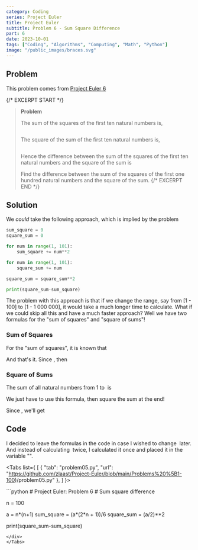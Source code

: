 ```yaml
---
category: Coding
series: Project Euler
title: Project Euler
subtitle: Problem 6 - Sum Square Difference
part: 6
date: 2023-10-01
tags: ["Coding", "Algorithms", "Computing", "Math", "Python"]
image: "/public_images/braces.svg"
---
```


## Problem

This problem comes from [Project Euler 6](https://projecteuler.net/problem=6)

{/* EXCERPT START */}
> **Problem**
>
> The sum of the squares of the first ten natural numbers is,
>
> <Math inline="false" equation="1^2 + 2^2 + \ldots + 10^2 = 385" />
>
> The square of the sum of the first ten natural numbers is,
>
> <Math inline="false" equation="(1 + 2 + \ldots + 10)^2 = 55^2 = 3025" />
>
> Hence the difference between the sum of the squares of the first ten natural numbers and the square of the sum is <Math equation="3025-385 = 2640" />
>
> Find the difference between the sum of the squares of the first one hundred natural numbers and the square of the sum.
{/* EXCERPT END */}

## Solution

We _could_ take the following approach, which is implied by the problem

```python
sum_square = 0
square_sum = 0

for num in range(1, 101):
    sum_square += num**2

for num in range(1, 101):
    square_sum += num

square_sum = square_sum**2

print(square_sum-sum_square)
```

The problem with this approach is that if we change the range, say from [1 - 100] to [1 - 1 000 000], it would take a much longer time to calculate. What if we could skip all this and have a much faster approach? Well we have two formulas for the "sum of squares" and "square of sums"!

### Sum of Squares

For the "sum of squares", it is known that
<Math inline="false" equation="\sum\limits_{x=1}^{n}x^2 = \frac{ n(n+1)(2n+1) }{ 6 }" />


And that's it. Since <Math equation="n = 100" />, then
<Math inline="false" equation="\sum\limits_{x=1}^{100}x^2 = \frac{ 100 \times 101 \times 201 }{ 6 }" />

### Square of Sums

The sum of all natural numbers from 1 to <Math equation="n" /> is
<Math inline="false" equation="\sum\limits_{1}^{n}n = \frac{ n(n+1) }{ 2 }" />

We just have to use this formula, then square the sum at the end!

Since <Math equation="n = 100" />, we'll get
<Math inline="false" equation="\left[\frac{ 100 \times 101 }{ 2 } \right]^2 = \frac{ 100 \times 101 \times 100 \times 101 }{ 4 }" />

## Code

I decided to leave the formulas in the code in case I wished to change <Math equation="n" /> later. And instead of calculating <Math equation="n(n+1)" /> twice, I calculated it once and placed it in the variable "<Math equation="a" />".

<Tabs list={
    [
        {
            "tab": "problem05.py",
            "url": "https://github.com/zlaast/Project-Euler/blob/main/Problems%20%5B1-100)/problem05.py"
        },
    ]
}>
<div class="tab-content" id="problem05.py">
```python
# Project Euler: Problem 6
# Sum square difference

n = 100

a = n*(n+1)
sum_square = (a*(2*n + 1))/6
square_sum = (a/2)**2

print(square_sum-sum_square)
```
</div>
</Tabs>
